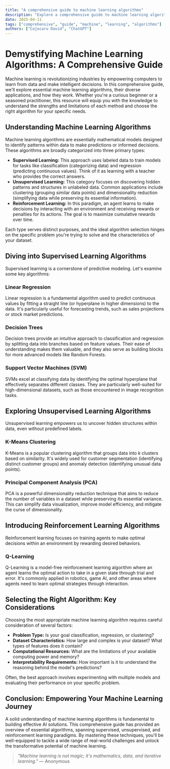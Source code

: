 ```yaml
---
title: "A comprehensive guide to machine learning algorithms"
description: "Explore a comprehensive guide to machine learning algorithms in this detailed guide, offering insights, strategies, and practical tips to enhance your understanding and application of the topic."
date: 2025-04-11
tags: ["comprehensive", "guide", "machine", "learning", "algorithms"]
authors: ["Cojocaru David", "ChatGPT"]
---
```


# Demystifying Machine Learning Algorithms: A Comprehensive Guide

Machine learning is revolutionizing industries by empowering computers to learn from data and make intelligent decisions. In this comprehensive guide, we'll explore essential machine learning algorithms, their diverse applications, and how they work. Whether you're a curious beginner or a seasoned practitioner, this resource will equip you with the knowledge to understand the strengths and limitations of each method and choose the right algorithm for your specific needs.

## Understanding Machine Learning Algorithms

Machine learning algorithms are essentially mathematical models designed to identify patterns within data to make predictions or informed decisions. These algorithms are broadly categorized into three primary types:

- **Supervised Learning:** This approach uses labeled data to train models for tasks like classification (categorizing data) and regression (predicting continuous values). Think of it as learning with a teacher who provides the correct answers.
- **Unsupervised Learning:** This category focuses on discovering hidden patterns and structures in unlabeled data. Common applications include clustering (grouping similar data points) and dimensionality reduction (simplifying data while preserving its essential information).
- **Reinforcement Learning:** In this paradigm, an agent learns to make decisions by interacting with an environment and receiving rewards or penalties for its actions. The goal is to maximize cumulative rewards over time.

Each type serves distinct purposes, and the ideal algorithm selection hinges on the specific problem you're trying to solve and the characteristics of your dataset.

## Diving into Supervised Learning Algorithms

Supervised learning is a cornerstone of predictive modeling. Let's examine some key algorithms:

### Linear Regression

Linear regression is a fundamental algorithm used to predict continuous values by fitting a straight line (or hyperplane in higher dimensions) to the data. It's particularly useful for forecasting trends, such as sales projections or stock market predictions.

### Decision Trees

Decision trees provide an intuitive approach to classification and regression by splitting data into branches based on feature values. Their ease of understanding makes them valuable, and they also serve as building blocks for more advanced models like Random Forests.

### Support Vector Machines (SVM)

SVMs excel at classifying data by identifying the optimal hyperplane that effectively separates different classes. They are particularly well-suited for high-dimensional datasets, such as those encountered in image recognition tasks.

## Exploring Unsupervised Learning Algorithms

Unsupervised learning empowers us to uncover hidden structures within data, even without predefined labels.

### K-Means Clustering

K-Means is a popular clustering algorithm that groups data into _k_ clusters based on similarity. It's widely used for customer segmentation (identifying distinct customer groups) and anomaly detection (identifying unusual data points).

### Principal Component Analysis (PCA)

PCA is a powerful dimensionality reduction technique that aims to reduce the number of variables in a dataset while preserving its essential variance. This can simplify data visualization, improve model efficiency, and mitigate the curse of dimensionality.

## Introducing Reinforcement Learning Algorithms

Reinforcement learning focuses on training agents to make optimal decisions within an environment by rewarding desired behaviors.

### Q-Learning

Q-Learning is a model-free reinforcement learning algorithm where an agent learns the optimal action to take in a given state through trial and error. It's commonly applied in robotics, game AI, and other areas where agents need to learn optimal strategies through interaction.

## Selecting the Right Algorithm: Key Considerations

Choosing the most appropriate machine learning algorithm requires careful consideration of several factors:

- **Problem Type:** Is your goal classification, regression, or clustering?
- **Dataset Characteristics:** How large and complex is your dataset? What types of features does it contain?
- **Computational Resources:** What are the limitations of your available computing power and memory?
- **Interpretability Requirements:** How important is it to understand the reasoning behind the model's predictions?

Often, the best approach involves experimenting with multiple models and evaluating their performance on your specific problem.

## Conclusion: Empowering Your Machine Learning Journey

A solid understanding of machine learning algorithms is fundamental to building effective AI solutions. This comprehensive guide has provided an overview of essential algorithms, spanning supervised, unsupervised, and reinforcement learning paradigms. By mastering these techniques, you'll be well-equipped to tackle a wide range of real-world challenges and unlock the transformative potential of machine learning.

> _"Machine learning is not magic; it's mathematics, data, and iterative learning."_ ― Anonymous
